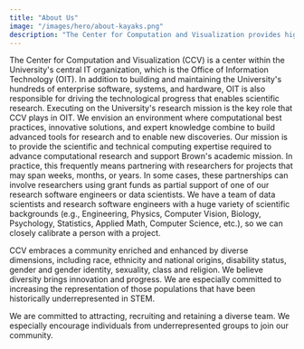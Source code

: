 ```yaml
---
title: "About Us"
image: "/images/hero/about-kayaks.png"
description: "The Center for Computation and Visualization provides high-performance computing and visualization services to the Brown community. We also collaborate with researchers on projects across vast range of disciplines."
---
```


<ContentSection title="Office of Information Technology">
  The Center for Computation and Visualization (CCV) is a center within the
  University's central IT organization, which is the Office of Information
  Technology (OIT). In addition to building and maintaining the University's
  hundreds of enterprise software, systems, and hardware, OIT is also
  responsible for driving the technological progress that enables scientific
  research. Executing on the University's research mission is the key role that
  CCV plays in OIT.
</ContentSection>

<ContentSection title="Our Mission">
  We envision an environment where computational best practices, innovative
  solutions, and expert knowledge combine to build advanced tools for research
  and to enable new discoveries. Our mission is to provide the scientific and
  technical computing expertise required to advance computational research and
  support Brown's academic mission. In practice, this frequently means
  partnering with researchers for projects that may span weeks, months, or
  years. In some cases, these partnerships can involve researchers using grant
  funds as partial support of one of our research software engineers or data
  scientists. We have a team of data scientists and research software engineers
  with a huge variety of scientific backgrounds (e.g., Engineering, Physics,
  Computer Vision, Biology, Psychology, Statistics, Applied Math, Computer
  Science, etc.), so we can closely calibrate a person with a project.
</ContentSection>

<ContentSection title="Our Team">
  <PeopleSection peopleContentPath="content/about/people.yaml" />
</ContentSection>

<ContentSection title="Diversity Statement">

CCV embraces a community enriched and enhanced by diverse dimensions, including race, ethnicity and national origins, disability status, gender and gender identity, sexuality, class and religion. We believe diversity brings innovation and progress. We are especially committed to increasing the representation of those populations that have been historically underrepresented in STEM.

We are committed to attracting, recruiting and retaining a diverse team. We especially encourage individuals from underrepresented groups to join our community.

</ContentSection>
